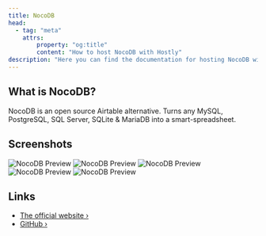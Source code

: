 ```yaml
---
title: NocoDB
head:
  - tag: "meta"
    attrs:
        property: "og:title"
        content: "How to host NocoDB with Hostly"
description: "Here you can find the documentation for hosting NocoDB with Hostly."
---
```



<Badge text="One-click setup." variant="note" size="large" />

## What is NocoDB?

NocoDB is an open source Airtable alternative. Turns any MySQL, PostgreSQL, SQL Server, SQLite & MariaDB into a smart-spreadsheet.

## Screenshots

![NocoDB Preview](../../../assets/images/services/nocodb1.png)
![NocoDB Preview](../../../assets/images/services/nocodb2.png)
![NocoDB Preview](../../../assets/images/services/nocodb3.png)
![NocoDB Preview](../../../assets/images/services/nocodb4.png)
![NocoDB Preview](../../../assets/images/services/nocodb5.png)

## Links

- [The official website ›](https://nocodb.com/)
- [GitHub ›](https://github.com/nocodb/nocodb)
